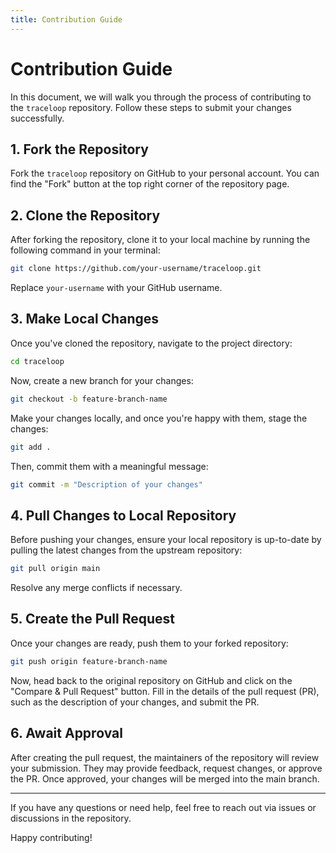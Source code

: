 ```yaml
---
title: Contribution Guide
---
```


# Contribution Guide

In this document, we will walk you through the process of contributing to the `traceloop` repository. Follow these steps to submit your changes successfully.

## 1. Fork the Repository

Fork the `traceloop` repository on GitHub to your personal account. You can find the "Fork" button at the top right corner of the repository page.

## 2. Clone the Repository

After forking the repository, clone it to your local machine by running the following command in your terminal:

```bash
git clone https://github.com/your-username/traceloop.git
```

Replace `your-username` with your GitHub username.

## 3. Make Local Changes

Once you've cloned the repository, navigate to the project directory:

```bash
cd traceloop
```

Now, create a new branch for your changes:

```bash
git checkout -b feature-branch-name
```

Make your changes locally, and once you're happy with them, stage the changes:

```bash
git add .
```

Then, commit them with a meaningful message:

```bash
git commit -m "Description of your changes"
```

## 4. Pull Changes to Local Repository

Before pushing your changes, ensure your local repository is up-to-date by pulling the latest changes from the upstream repository:

```bash
git pull origin main
```

Resolve any merge conflicts if necessary.

## 5. Create the Pull Request

Once your changes are ready, push them to your forked repository:

```bash
git push origin feature-branch-name
```

Now, head back to the original repository on GitHub and click on the "Compare & Pull Request" button. Fill in the details of the pull request (PR), such as the description of your changes, and submit the PR.

## 6. Await Approval

After creating the pull request, the maintainers of the repository will review your submission. They may provide feedback, request changes, or approve the PR. Once approved, your changes will be merged into the main branch.

---

If you have any questions or need help, feel free to reach out via issues or discussions in the repository.

Happy contributing!
